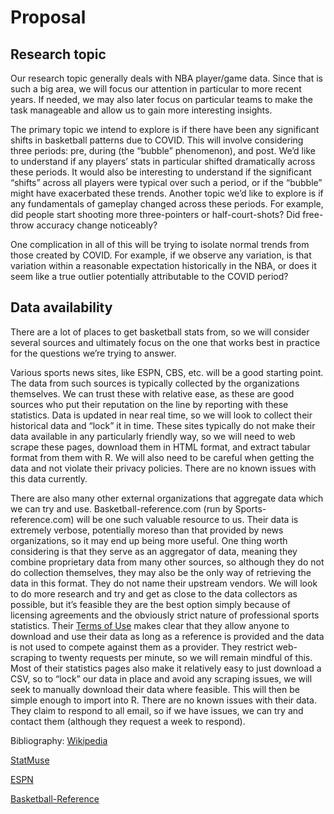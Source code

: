 # Proposal

## Research topic
Our research topic generally deals with NBA player/game data. Since that is such a big area, we will focus our attention in particular to more recent years. If needed, we may also later focus on particular teams to make the task manageable and allow us to gain more interesting insights.

The primary topic we intend to explore is if there have been any significant shifts in basketball patterns due to COVID. This will involve considering three periods: pre, during (the "bubble" phenomenon), and post. We'd like to understand if any players' stats in particular shifted dramatically across these periods. It would also be interesting to understand if the significant "shifts" across all players were typical over such a period, or if the "bubble" might have exacerbated these trends. Another topic we'd like to explore is if any fundamentals of gameplay changed across these periods. For example, did people start shooting more three-pointers or half-court-shots? Did free-throw accuracy change noticeably?

One complication in all of this will be trying to isolate normal trends from those created by COVID. For example, if we observe any variation, is that variation within a reasonable expectation historically in the NBA, or does it seem like a true outlier potentially attributable to the COVID period?

## Data availability
There are a lot of places to get basketball stats from, so we will consider several sources and ultimately focus on the one that works best in practice for the questions we're trying to answer.

Various sports news sites, like ESPN, CBS, etc. will be a good starting point. The data from such sources is typically collected by the organizations themselves. We can trust these with relative ease, as these are good sources who put their reputation on the line by reporting with these statistics. Data is updated in near real time, so we will look to collect their historical data and "lock" it in time. These sites typically do not make their data available in any particularly friendly way, so we will need to web scrape these pages, download them in HTML format, and extract tabular format from them with R. We will also need to be careful when getting the data and not violate their privacy policies. There are no known issues with this data currently.

There are also many other external organizations that aggregate data which we can try and use. Basketball-reference.com (run by Sports-reference.com) will be one such valuable resource to us. Their data is extremely verbose, potentially moreso than that provided by news organizations, so it may end up being more useful. One thing worth considering is that they serve as an aggregator of data, meaning they combine proprietary data from many other sources, so although they do not do collection themselves, they may also be the only way of retrieving the data in this format. They do not name their upstream vendors. We will look to do more research and try and get as close to the data collectors as possible, but it's feasible they are the best option simply because of licensing agreements and the obviously strict nature of professional sports statistics. Their [Terms of Use](https://www.sports-reference.com/termsofuse.html) makes clear that they allow anyone to download and use their data as long as a reference is provided and the data is not used to compete against them as a provider. They restrict web-scraping to twenty requests per minute, so we will remain mindful of this. Most of their statistics pages also make it relatively easy to just download a CSV, so to "lock" our data in place and avoid any scraping issues, we will seek to manually download their data where feasible. This will then be simple enough to import into R. There are no known issues with their data. They claim to respond to all email, so if we have issues, we can try and contact them (although they request a week to respond).

Bibliography:
[Wikipedia](https://en.m.wikipedia.org/wiki/2020_NBA_Bubble)

[StatMuse](https://www.statmuse.com/nba/ask/best-offensive-rating-team-list-in-the-bubble)

[ESPN](https://www.espn.com/nba/standings/_/season/2020)

[Basketball-Reference](https://www.basketball-reference.com/)
